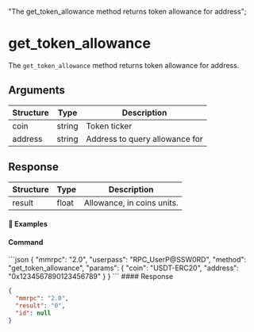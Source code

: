   "The get_token_allowance method returns token allowance for address";

# get\_token\_allowance

The `get_token_allowance` method returns token allowance for address.

## Arguments

| Structure       | Type | Description                                                                  |
| --------------- | ---- | ---------------------------------------------------------------------------- |
| coin | string | Token ticker |
| address | string | Address to query allowance for |

## Response

| Structure | Type             | Description                                                                                                                                                                                            |
| --------- | ---------------- | ------------------------------------------------------------------------------------------------------------------------------------------------------------------------------------------------------ |
| result | float | Allowance, in coins units. |

#### 📌 Examples

#### Command

<CodeGroup title="" tag="POST" label="get_token_allowance" mm2MethodDecorate="true">
  ```json
  {
    "mmrpc": "2.0",
    "userpass": "RPC_UserP@SSW0RD",
    "method": "get_token_allowance",
    "params": {
      "coin": "USDT-ERC20",
      "address": "0x1234567890123456789"
    }
  }
  ```
</CodeGroup>

<CollapsibleSection expandedText="Hide Response" collapsedText="Show Response">
  #### Response

  ```json
  {
    "mmrpc": "2.0",
    "result": "0",
    "id": null
  }
  ```
</CollapsibleSection>

